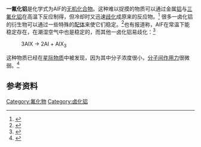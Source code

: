 {{chembox
| ImageFile = Aluminium(I) fluoride.svg
| ImageSize = 
| IUPACName = 一氟化铝
| OtherNames = 
|Section1={{Chembox Identifiers
| Abbreviations = 
<!-- InChI and InChIKey do not match / June 2015 -->
| InChI1 = 1/Al.3FH/h;3*1H/q+3;;;/p-3
| InChIKey1 = KLZUFWVZNOTSEM-DFZHHIFOAC
| InChI = 1/Al.FH/h;1H/q+1;/p-1/rAlF/c1-2
| InChIKey = APURLPHDHPNUFL-GBQYYLROAD
| StdInChI = 1S/Al.FH/h;1H/q+1;/p-1
| StdInChIKey = APURLPHDHPNUFL-UHFFFAOYSA-M
| SMILES1 = F[Al](F)F
| CASNo_Ref = {{cascite|correct|CAS}}
| CASNo = 13595-82-9
| ChemSpiderID_Ref = {{chemspidercite|changed|chemspider}}
| ChemSpiderID = 4576555
| EINECS = 
| PubChem = 5464153
| StdInChI_Ref = {{stdinchicite|changed|chemspider}}
| StdInChIKey_Ref = {{stdinchicite|changed|chemspider}}
| SMILES = F[Al]
| RTECS =
| MeSHName =
| ChEBI_Ref = {{ebicite|correct|EBI}}
| ChEBI = 49464
| KEGG_Ref = {{keggcite|correct|kegg}}
| KEGG = 
}}
|Section2 = {{Chembox Properties
| Formula = AlF
| MolarMass = 45.98
| Appearance =
| Density = 
| MeltingPt = 
| Melting_notes =
| BoilingPt = 
| Boiling_notes = 
| Solubility = 
| SolubleOther = 
| Solvent = 
| pKa = 
| pKb = 
| IsoelectricPt = 
| LambdaMax =
| Absorbance =
| SpecRotation = 
| RefractIndex = 
| Viscosity = 
| Dipole = }}
| Section3 = {{Chembox Structure
| CrystalStruct = 
| Coordination = 
| MolShape = 
| Dipole = }}
| Section4 = {{Chembox Thermochemistry
| DeltaHf = 
| DeltaHc = 
| Entropy = 
| HeatCapacity = }}
| Section5 = {{Chembox Pharmacology
| AdminRoutes =
| Bioavail = 
| Metabolism = 
| HalfLife = 
| ProteinBound =
| Excretion = 
| Legal_status =
| Legal_US =
| Legal_UK =
| Legal_AU =
| Legal_CA =
| PregCat = 
| PregCat_AU = 
| PregCat_US = }}
| Section6 = {{Chembox Explosive
| ShockSens = 
| FrictionSens = 
| ExplosiveV = 
| REFactor = }}
| Section7 = {{Chembox Hazards
| ExternalMSDS = 
| EUClass = 
| EUIndex = 
| MainHazards = 
| NFPA-H = 
| NFPA-F = 
| NFPA-R = 
| NFPA-O =
| RPhrases = 
| SPhrases = 
| RSPhrases =
| FlashPt = 
| Autoignition = 
| ExploLimits = 
| PEL = }}
| Section8 = {{Chembox Related
| OtherAnions = [[一氯化铝|一氯化铝]]、[[一溴化铝|一溴化铝]]、[[一碘化铝|一碘化铝]]
| OtherCations = [[氟化锂|氟化锂]]、[[氟化钠|氟化钠]]、[[氟化钾|氟化钾]]
| OtherFunctn = 
| Function = 
| OtherCpds = }}
}}
'''一氟化铝'''是化学式为AlF的[[无机化合物|无机化合物]]。这种难以捉摸的物质可以通过金属[[铝|铝]]与[[三氟化铝|三氟化铝]]在高温下反应制得，但冷却时又迅速[[歧化|歧化]]成原来的反应物。<ref>{{cite journal | last1 = Dyke | first1 = C.Kirby | last2 = Morris | first2 = B.W.J.Gravenor | year = 1984 | title = A study of aluminium monofluoride and aluminium trifluoride by high-temperature photoelectron spectroscopy | url = | journal = Chemical Physics | volume = 88 | issue = 2| page = 289 | doi = 10.1016/0301-0104(84)85286-6 }}</ref> 很多一卤化铝的衍生物可以通过一些特殊的[[配体|配体]]来使它们稳定。<ref>{{cite journal | last1 = Dohmeier | first1 = C. | last2 = Loos | first2 = D. | last3 = Schnöckel | first3 = H. | year = 1996 | title = Aluminum(I) and Gallium(I) Compounds: Syntheses, Structures, and Reactions | url = | journal = Angewandte Chemie International Edition in English | volume = 35 | issue = 2| pages = 129–149 | doi = 10.1002/anie.199601291 }}</ref>也有报道称，AlF在常温下能稳定存在，在潮湿空气中也是稳定的，而其他一卤化铝易歧化：<ref>{{cite book|title=《无机化学丛书》第二卷：铍、碱土金属、硼铝镓分族|pages=P432|author=张青莲|isbn=7-03-002238-6|location=北京|publisher=科学出版社|date=1991年11月}}</ref>

:3AlX → 2Al + AlX<sub>3</sub>

这种物质已经在[[星际物质|星际物质]]中被发现，因为其中分子浓度很小，[[分子间作用力|分子间作用力]]很微弱。<ref>{{cite journal | author=L. M. Ziurys, A. J. Apponi,  T. G. Phillips | title=Exotic fluoride molecules in IRC +10216: Confirmation of AlF and searches for MgF and CaF | journal=Astrophysical Journal | year=1994 | volume=433 | issue=2 | pages=729–732 | bibcode=1994ApJ...433..729Z | doi=10.1086/174682 }}</ref>

== 参考资料 ==
{{reflist}}

{{铝化合物}}
[[Category:氟化物|Category:氟化物]]
[[Category:卤化铝|Category:卤化铝]]